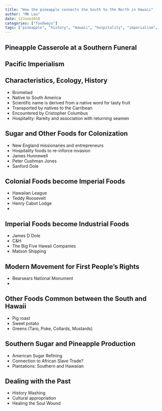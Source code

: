```yaml
---
title: "How the pineapple connects the South to the North in Hawaii"
author: "MK Lau"
date: 12June2018
categories: ["foodways"]
tags: ["pineapple", "history", "Hawaii", "hospitality", "imperialism", "expansionism"]
---
```


## Pineapple Casserole at a Southern Funeral

## Pacific Imperialism

## Characteristics, Ecology, History

- Bromeliad
- Native to South America
- Scientific name is derived from a native word for tasty fruit
- Transported by natives to the Carribean
- Encountered by Cristopher Columbus
- Hospitality: Rareity and association with returning seamen

## Sugar and Other Foods for Colonization

- New England missionaries and entrepreneurs
- Hospitality foods to re-inforce invasion
- James Hunnewell
- Peter Cushman Jones
- Sanford Dole

## Colonial Foods become Imperial Foods

- Hawaiian League
- Teddy Roosevelt
- Henry Cabot Lodge
- 

## Imperial Foods become Industrial Foods

- James D Dole
- C&H
- The Big Five Hawaii Companies
- Matson Shipping

## Modern Movement for First People's Rights

- Bearsears National Monument
- 

## Other Foods Common between the South and Hawaii

- Pig roast
- Sweet potato
- Greens (Taro, Poke, Collards, Mustards)

## Southern Sugar and Pineapple Production

- American Sugar Refining
- Connection to African Slave Trade?
- Plantations: Southern and Hawaiian

## Dealing with the Past

- History Washing
- Cultural appropriation
- Healing the Soul Wound
